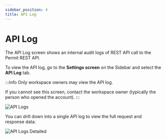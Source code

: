 ```yaml
---
sidebar_position: 4
title: API Log
---
```


# API Log

The API Log screen shows an internal audit logs of REST API call to the Permit REST API.

To view the API log, go to the **Settings screen** on the Sidebar and select the **API Log** tab.

:::info
Only workspace owners may view the API log. 

If you cannot see this screen, contact the workspace owner (typically the person who opened the account).
:::

![API Logs](/img/updated/settings/api-log/api-logs-table.png)

You can drill down into a single API log to view the full request and response data:

![API Logs Detailed](/img/updated/settings/api-log/single-api-log.png)
